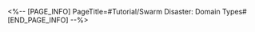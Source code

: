<%-- [PAGE_INFO]
PageTitle=#Tutorial/Swarm Disaster: Domain Types#
[END_PAGE_INFO] --%>
{{Tutorial
|sort      = 911301
|title     = Swarm Disaster: Domain Types
|subtitle  = 
|type      = Simulated Universe
|about     = 
|image1    = Tutorial Swarm Disaster Domain Types 1.png{{subst:void|<!--$UPLOAD:<<SpriteOutput/TutorialPic/TutorialPage_911301.png>-<Tutorial Swarm Disaster Domain Types 1.png>>}}
|text1     = Every plane consists of {{Color|h|nobold=1|different types}} of domains. Select the "?" button to view all domain types.
|image2    = Tutorial Swarm Disaster Domain Types 2.png{{subst:void|<!--$UPLOAD:<<SpriteOutput/TutorialPic/TutorialPage_911302.png>-<Tutorial Swarm Disaster Domain Types 2.png>>}}
|text2     = Combat Domain: Defeat enemies in this domain to obtain Blessings.<br />Elite Domain: Defeat Elite enemies in this domain for a chance to receive a 1–3 star Blessing.<br />Occurrence Domain: In this domain, choices can lead to different outcomes.<br />Boss Domain: Defeat the boss in this domain to pass this plane and receive Blessings and Curios.
}}